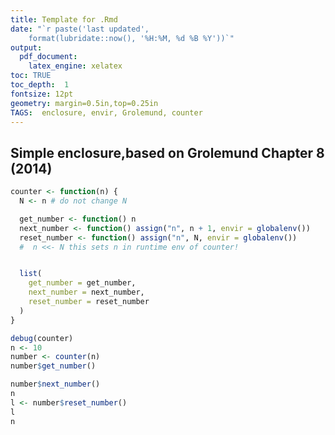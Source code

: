 ```yaml
--- 
title: Template for .Rmd 
date: "`r paste('last updated', 
    format(lubridate::now(), '%H:%M, %d %B %Y'))`"
output: 
  pdf_document: 
    latex_engine: xelatex
toc: TRUE 
toc_depth:  1 
fontsize: 12pt 
geometry: margin=0.5in,top=0.25in 
TAGS:  enclosure, envir, Grolemund, counter
---
```



## Simple enclosure,based on Grolemund Chapter 8 (2014)

```r
counter <- function(n) {
  N <- n # do not change N

  get_number <- function() n
  next_number <- function() assign("n", n + 1, envir = globalenv())
  reset_number <- function() assign("n", N, envir = globalenv())
  #  n <<- N this sets n in runtime env of counter!


  list(
    get_number = get_number,
    next_number = next_number,
    reset_number = reset_number
  )
}

debug(counter)
n <- 10
number <- counter(n)
number$get_number()

number$next_number()
n
l <- number$reset_number()
l
n
```
